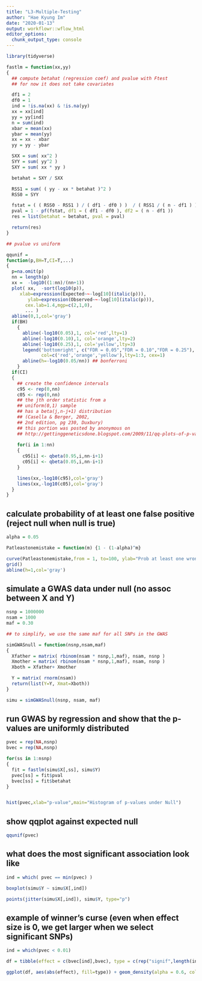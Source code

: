 ```yaml
---
title: "L3-Multiple-Testing"
author: "Hae Kyung Im"
date: "2020-01-13"
output: workflowr::wflow_html
editor_options:
  chunk_output_type: console
---
```


```r
library(tidyverse)
```


```r

fastlm = function(xx,yy)
{
  ## compute betahat (regression coef) and pvalue with Ftest
  ## for now it does not take covariates

  df1 = 2
  df0 = 1
  ind = !is.na(xx) & !is.na(yy)
  xx = xx[ind]
  yy = yy[ind]
  n = sum(ind)
  xbar = mean(xx)
  ybar = mean(yy)
  xx = xx - xbar
  yy = yy - ybar

  SXX = sum( xx^2 )
  SYY = sum( yy^2 )
  SXY = sum( xx * yy )

  betahat = SXY / SXX

  RSS1 = sum( ( yy - xx * betahat )^2 )
  RSS0 = SYY

  fstat = ( ( RSS0 - RSS1 ) / ( df1 - df0 ) )  / ( RSS1 / ( n - df1 ) )
  pval = 1 - pf(fstat, df1 = ( df1 - df0 ), df2 = ( n - df1 ))
  res = list(betahat = betahat, pval = pval)

  return(res)
}

## pvalue vs uniform

qqunif = 
function(p,BH=T,CI=T,...)
{
  p=na.omit(p)
  nn = length(p)
  xx =  -log10((1:nn)/(nn+1))
  plot( xx,  -sort(log10(p)),
     xlab=expression(Expected~~-log[10](italic(p))),
        ylab=expression(Observed~~-log[10](italic(p))),
       cex.lab=1.4,mgp=c(2,1,0),
       ... )
  abline(0,1,col='gray')
  if(BH)
    {
      abline(-log10(0.05),1, col='red',lty=1)
      abline(-log10(0.10),1, col='orange',lty=2)
      abline(-log10(0.25),1, col='yellow',lty=3)
      legend('bottomright', c("FDR = 0.05","FDR = 0.10","FDR = 0.25"),
             col=c('red','orange','yellow'),lty=1:3, cex=1)
      abline(h=-log10(0.05/nn)) ## bonferroni
    }
  if(CI)
  {
    ## create the confidence intervals
    c95 <- rep(0,nn)
    c05 <- rep(0,nn)
    ## the jth order statistic from a
    ## uniform(0,1) sample
    ## has a beta(j,n-j+1) distribution
    ## (Casella & Berger, 2002,
    ## 2nd edition, pg 230, Duxbury)
    ## this portion was posted by anonymous on
    ## http://gettinggeneticsdone.blogspot.com/2009/11/qq-plots-of-p-values-in-r-using-ggplot2.html
    
    for(i in 1:nn)
    {
      c95[i] <- qbeta(0.95,i,nn-i+1)
      c05[i] <- qbeta(0.05,i,nn-i+1)
    }

    lines(xx,-log10(c95),col='gray')
    lines(xx,-log10(c05),col='gray')
  }
}

```

## calculate probability of at least one false positive (reject null when null is true)

```r

alpha = 0.05

Patleastonemistake = function(m) {1 - (1-alpha)^m}

curve(Patleastonemistake,from = 1, to=100, ylab="Prob at least one wrong", xlab="m = number of tests")
grid()
abline(h=1,col='gray')


```


## simulate a GWAS data under null (no assoc between X and Y)

```r

nsnp = 1000000  
nsam = 1000
maf = 0.30

## to simplify, we use the same maf for all SNPs in the GWAS

simGWASnull = function(nsnp,nsam,maf)
{
  Xfather = matrix( rbinom(nsam * nsnp,1,maf), nsam, nsnp )
  Xmother = matrix( rbinom(nsam * nsnp,1,maf), nsam, nsnp )
  Xboth = Xfather+ Xmother

  Y = matrix( rnorm(nsam))
  return(list(Y=Y, Xmat=Xboth))
}

simu = simGWASnull(nsnp, nsam, maf)

```

## run GWAS by regression and show that the p-values are uniformly distributed

```r


pvec = rep(NA,nsnp)
bvec = rep(NA,nsnp)

for(ss in 1:nsnp)
{
  fit = fastlm(simu$X[,ss], simu$Y)
  pvec[ss] = fit$pval  
  bvec[ss] = fit$betahat
}


hist(pvec,xlab="p-value",main="Histogram of p-values under Null")

```

## show qqplot against expected null

```r

qqunif(pvec)

```

## what does the most significant association look like

```r

ind = which( pvec == min(pvec) )

boxplot(simu$Y ~ simu$X[,ind])

points(jitter(simu$X[,ind]), simu$Y, type="p")

```

## example of winner's curse (even when effect size is 0, we get larger when we select significant SNPs)

```r

ind = which(pvec < 0.01)

df = tibble(effect = c(bvec[ind],bvec), type = c(rep("signif",length(ind)),rep("all",length(bvec)) ) )

ggplot(df, aes(abs(effect), fill=type)) + geom_density(alpha = 0.6, color=NA) + theme_bw(base_size = 15) + ggtitle("Winner's curse")

```


